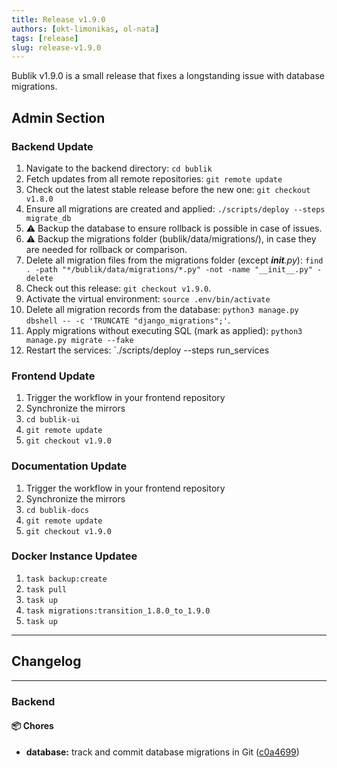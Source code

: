 ```yaml
---
title: Release v1.9.0
authors: [okt-limonikas, ol-nata]
tags: [release]
slug: release-v1.9.0
---
```


Bublik v1.9.0 is a small release that fixes a longstanding issue with database migrations.

<!--truncate-->

## Admin Section

### Backend Update

1. Navigate to the backend directory: `cd bublik`
2. Fetch updates from all remote repositories: `git remote update`
3. Check out the latest stable release before the new one: `git checkout v1.8.0`
4. Ensure all migrations are created and applied: `./scripts/deploy --steps migrate_db`
5. ⚠️ Backup the database to ensure rollback is possible in case of issues.
6. ⚠️ Backup the migrations folder (bublik/data/migrations/), in case they are needed for rollback or comparison.
7. Delete all migration files from the migrations folder (except _**init**.py_): `find . -path "*/bublik/data/migrations/*.py" -not -name "__init__.py" -delete`
8. Check out this release: `git checkout v1.9.0`.
9. Activate the virtual environment: `source .env/bin/activate`
10. Delete all migration records from the database: `python3 manage.py dbshell -- -c 'TRUNCATE "django_migrations";'`.
11. Apply migrations without executing SQL (mark as applied): `python3 manage.py migrate --fake`
12. Restart the services: `./scripts/deploy --steps run_services

### Frontend Update

1. Trigger the workflow in your frontend repository
2. Synchronize the mirrors
3. `cd bublik-ui`
4. `git remote update`
5. `git checkout v1.9.0`

### Documentation Update

1. Trigger the workflow in your frontend repository
2. Synchronize the mirrors
3. `cd bublik-docs`
4. `git remote update`
5. `git checkout v1.9.0`

### Docker Instance Updatee

1. `task backup:create`
2. `task pull`
3. `task up`
4. `task migrations:transition_1.8.0_to_1.9.0`
5. `task up`

---

## Changelog

---

### Backend

#### 📦 Chores

- **database:** track and commit database migrations in Git ([c0a4699](https://github.com/ts-factory/bublik/commit/c0a469906fd20b7675f4e1142849f41f59f3135c))
